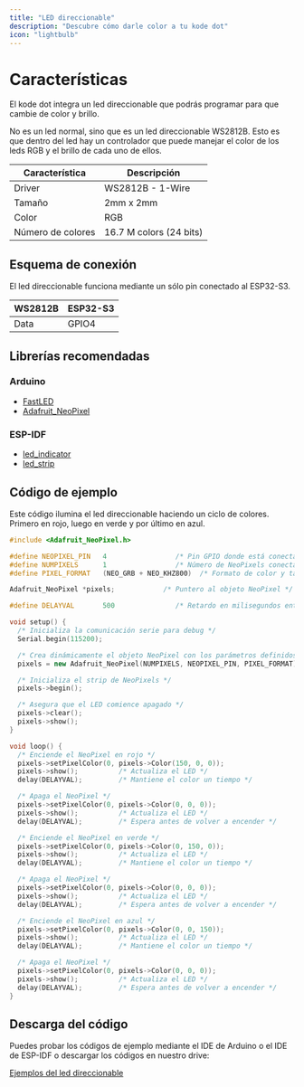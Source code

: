 ```yaml
---
title: "LED direccionable"
description: "Descubre cómo darle color a tu kode dot"
icon: "lightbulb"
---
```


# Características
El kode dot integra un led direccionable que podrás programar para que cambie de color y brillo. 

No es un led normal, sino que es un led direccionable WS2812B. Esto es que dentro del led hay un controlador que puede manejar el color de los leds RGB y el brillo de cada uno de ellos.

| Característica    | Descripción |
| ----------------  | ----------- |
| Driver            | WS2812B - 1-Wire |
| Tamaño            | 2mm x 2mm |
| Color             | RGB |
| Número de colores | 16.7 M colors (24 bits) |


## Esquema de conexión
El led direccionable funciona mediante un sólo pin conectado al ESP32-S3.

| WS2812B       | ESP32-S3 |
| ------------  | -------- |
| Data          | GPIO4   |

## Librerías recomendadas
### Arduino
- [FastLED](https://github.com/FastLED/FastLED)
- [Adafruit_NeoPixel](https://github.com/adafruit/Adafruit_NeoPixel)

### ESP-IDF
- [led_indicator](https://components.espressif.com/components/espressif/led_indicator)
- [led_strip](https://components.espressif.com/components/espressif/led_strip)

## Código de ejemplo
Este código ilumina el led direccionable haciendo un ciclo de colores. Primero en rojo, luego en verde y por último en azul.
```cpp rgb_cycle.ino lines icon="microchip"
#include <Adafruit_NeoPixel.h>

#define NEOPIXEL_PIN   4                 /* Pin GPIO donde está conectado el NeoPixel */
#define NUMPIXELS      1                 /* Número de NeoPixels conectados */
#define PIXEL_FORMAT   (NEO_GRB + NEO_KHZ800)  /* Formato de color y tasa de datos */

Adafruit_NeoPixel *pixels;            /* Puntero al objeto NeoPixel */

#define DELAYVAL       500               /* Retardo en milisegundos entre cambios */

void setup() {
  /* Inicializa la comunicación serie para debug */
  Serial.begin(115200);

  /* Crea dinámicamente el objeto NeoPixel con los parámetros definidos */
  pixels = new Adafruit_NeoPixel(NUMPIXELS, NEOPIXEL_PIN, PIXEL_FORMAT);

  /* Inicializa el strip de NeoPixels */
  pixels->begin();

  /* Asegura que el LED comience apagado */
  pixels->clear();
  pixels->show();
}

void loop() {
  /* Enciende el NeoPixel en rojo */
  pixels->setPixelColor(0, pixels->Color(150, 0, 0));
  pixels->show();          /* Actualiza el LED */
  delay(DELAYVAL);         /* Mantiene el color un tiempo */

  /* Apaga el NeoPixel */
  pixels->setPixelColor(0, pixels->Color(0, 0, 0));
  pixels->show();          /* Actualiza el LED */
  delay(DELAYVAL);         /* Espera antes de volver a encender */

  /* Enciende el NeoPixel en verde */
  pixels->setPixelColor(0, pixels->Color(0, 150, 0));
  pixels->show();          /* Actualiza el LED */
  delay(DELAYVAL);         /* Mantiene el color un tiempo */

  /* Apaga el NeoPixel */
  pixels->setPixelColor(0, pixels->Color(0, 0, 0));
  pixels->show();          /* Actualiza el LED */
  delay(DELAYVAL);         /* Espera antes de volver a encender */

  /* Enciende el NeoPixel en azul */
  pixels->setPixelColor(0, pixels->Color(0, 0, 150));
  pixels->show();          /* Actualiza el LED */
  delay(DELAYVAL);         /* Mantiene el color un tiempo */

  /* Apaga el NeoPixel */
  pixels->setPixelColor(0, pixels->Color(0, 0, 0));
  pixels->show();          /* Actualiza el LED */
  delay(DELAYVAL);         /* Espera antes de volver a encender */
}
```



## Descarga del código
Puedes probar los códigos de ejemplo mediante el IDE de Arduino o el IDE de ESP-IDF o descargar los códigos en nuestro drive:

[Ejemplos del led direccionable](https://drive.google.com/drive/folders/1f7pmw24Q7ikkvg6vVaRGUN63GGYj1NbC)